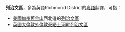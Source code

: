 '''列治文區'''，多為英語Richmond District的[[粵語|粵語]]翻譯，可指：
* [[美國|美國]][[加州|加州]][[舊金山|舊金山]]西北邊的[[列治文區_(舊金山)|列治文區]]
* [[英國|英國]][[大倫敦|大倫敦]][[外倫敦|外倫敦]][[泰晤士河畔列治文區|泰晤士河畔列治文區]]

{{disambig}}